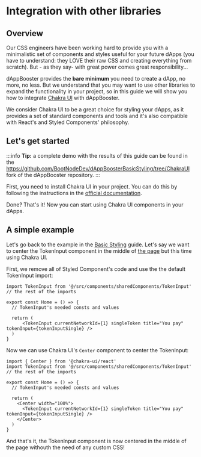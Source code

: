 # Integration with other libraries

## Overview

Our CSS engineers have been working hard to provide you with a minimalistic set of components and styles useful for your future dApps (you have to understand: they LOVE their raw CSS and creating everything from scratch). But - as they say- with great power comes great responsibility...

dAppBooster provides the **bare minimum** you need to create a dApp, no more, no less. But we understand that you may want to use other libraries to expand the functionality in your project, so in this guide we will show you how to integrate [Chakra UI](https://v2.chakra-ui.com/) with dAppBooster.

We consider Chakra UI to be a great choice for styling your dApps, as it provides a set of standard components and tools and it's also compatible with React's and Styled Components' philosophy.

## Let's get started

:::info
**Tip:** a complete demo with the results of this guide can be found in the https://github.com/BootNodeDev/dAppBoosterBasicStyling/tree/ChakraUI fork of the dAppBooster repository.
:::

First, you need to install Chakra UI in your project. You can do this by following the instructions in the [official documentation](https://v2.chakra-ui.com/getting-started/vite-guide).

Done? That's it! Now you can start using Chakra UI components in your dApps.

## A simple example

Let's go back to the example in the [Basic Styling](/docs/pages/styling/basic-styling.mdx) guide. Let's say we want to center the TokenInput component in the middle of [the page](https://github.com/BootNodeDev/dAppBoosterBasicStyling/blob/ChakraUI/src/components/pageComponents/home/index.tsx) but this time using Chakra UI.

First, we remove all of Styled Component's code and use the the default TokenInput import:

```tsx
import TokenInput from '@/src/components/sharedComponents/TokenInput'
// the rest of the imports

export const Home = () => {
  // TokenInput's needed consts and values

  return (
      <TokenInput currentNetworkId={1} singleToken title="You pay" tokenInput={tokenInputSingle} />
  )
}
```

Now we can use Chakra UI's `Center` component to center the TokenInput:

```tsx
import { Center } from '@chakra-ui/react'
import TokenInput from '@/src/components/sharedComponents/TokenInput'
// the rest of the imports

export const Home = () => {
  // TokenInput's needed consts and values

  return (
    <Center width="100%">
      <TokenInput currentNetworkId={1} singleToken title="You pay" tokenInput={tokenInputSingle} />
    </Center>
  )
}
```

And that's it, the TokenInput component is now centered in the middle of the page withouth the need of any custom CSS!